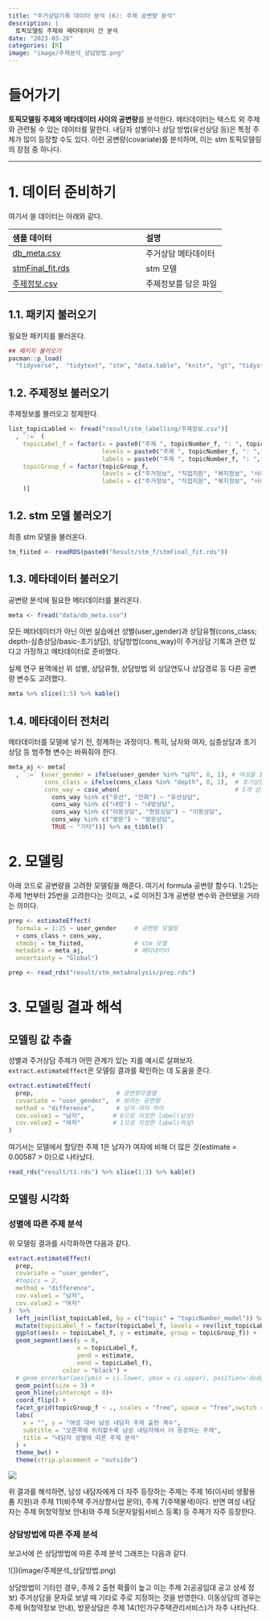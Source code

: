 ```yaml
---
title: "주거상담기록 데이터 분석 (6): 주제 공변량 분석"
description: |
  토픽모델링 주제와 메타데이터 간 분석
date: "2023-03-26"
categories: [R]
image: "image/주제분석_상담방법.png"
---
```


# 들어가기

**토픽모델링 주제와 메타데이터 사이의 공변량**를 분석한다. 메타데이터는 텍스트 외 주제와 관련될 수 있는 데이터를 말한다. 내담자 성별이나 상담 방법(유선상담 등)은 특정 주제가 많이 등장할 수도 있다. 이런 공변량(covariate)를 분석하며, 이는 stm 토픽모델링의 장점 중 하나다.

------------------------------------------------------------------------

# 1. 데이터 준비하기

여기서 쓸 데이터는 아래와 같다.

| 샘플 데이터                                            | 설명                     |
|:--------------------------------------------|:--------------------------|
| [db_meta.csv](data/db_meta.csv)                  | 주거상담 메타데이터      |
| [stmFinal_fit.rds](https://drive.google.com/file/d/1iLltpGyhe4SbhCnSnTxo6eX0NED17V3D/view?usp=share_link)              | stm 모델 |
| [주제정보.csv](result/stm_labelling/주제정보.csv)           | 주제정보를 담은 파일   |


## 1.1. 패키지 불러오기

필요한 패키지를 불러온다.

```r
## 패키지 불러오기
pacman::p_load(
  "tidyverse",  "tidytext", "stm", "data.table", "knitr", "gt", "tidystm")
```

## 1.2. 주제정보 불러오기

주제정보를 불러오고 정제한다.

```r
list_topicLabled <- fread("result/stm_labelling/주제정보.csv")[
  , `:=` (
    topicLabel_f = factor(x = paste0("주제 ", topicNumber_f, ": ", topicName_f),
                          levels = paste0("주제 ", topicNumber_f, ": ", topicName_f),
                          labels = paste0("주제 ", topicNumber_f, ": ", topicName_f)),
    topicGroup_f = factor(topicGroup_f, 
                          levels = c("주거정보", "직접지원", "복지정보", "사례·상담관리", "기타"),
                          labels = c("주거정보", "직접지원", "복지정보", "사례·상담관리", "기타"))
    )]
```

## 1.2. stm 모델 불러오기
최종 stm 모델을 불러온다.

``` r
tm_fiited <- readRDS(paste0("Result/stm_f/stmFinal_fit.rds"))
```

## 1.3. 메타데이터 불러오기
공변량 분석에 필요한 메타데이터를 불러온다. 

``` r
meta <- fread("data/db_meta.csv")
```
모든 메타데이터가 아닌 이번 실습에선 성별(user_gender)과 상담유형(cons_class; depth-심층상담/basic-초기상담), 상담방법(cons_way)이 주거상담 기록과 관련 있다고 가정하고 메타데이터로 준비했다.

::: callout-note
실제 연구 용역에선 위 성별, 상담유형, 상담방법 외 상담연도나 상담경로 등 다른 공변량 변수도 고려했다.
:::

``` r
meta %>% slice(1:5) %>% kable()
```

## 1.4. 메타데이터 전처리
메타데이터를 모델에 넣기 전, 정제하는 과정이다. 특히, 남자와 여자, 심층상담과 초기상담 등 범주형 변수는 바꿔줘야 한다.

``` r
meta_aj <- meta[
  , `:=` (user_gender = ifelse(user_gender %in% "남자", 0, 1), # 여성을 1, 남성을 0로 재정의
          cons_class = ifelse(cons_class %in% "depth", 0, 1),  # 초기상담을 1, 심층상담을 0으로 재정의
          cons_way = case_when(                                # 5개 상담방법 정의
            cons_way %in% c("유선", "전화") ~ "유선상담",
            cons_way %in% c("내방") ~ "내방상담", 
            cons_way %in% c("이동상담", "현장상담") ~ "이동상담", 
            cons_way %in% c("방문") ~ "방문상담", 
            TRUE ~ "기타"))] %>% as_tibble()
```

# 2. 모델링

아래 코드로 공변량을 고려한 모델링을 해준다. 여기서 formula 공변량 함수다. 1:25는 주제 1번부터 25번을 고려한다는 것이고, +로 이어진 3개 공변량 변수와 관련됐을 거라는 의미다.

``` r
prep <- estimateEffect(
  formula = 1:25 ~ user_gender     # 공변량 모델링
  + cons_class + cons_way,
  stmobj = tm_fiited,              # stm 모델 
  metadata = meta_aj,              # 메타데이터
  uncertainty = "Global")
```

``` r
prep <- read_rds("result/stm_metaAnalysis/prep.rds")
```

# 3. 모델링 결과 해석

## 모델링 값 추출
성별과 주거상담 주제가 어떤 관계가 있는 지를 예시로 살펴보자. `extract.estimateEffect`은 모델링 결과를 확인하는 데 도움을 준다. 

``` r
extract.estimateEffect(
  prep,                       # 공변량모델델
  covariate = "user_gender",  # 보려는 공변량 
  method = "difference",      # 남자-여자 차이
  cov.value1 = "남자",        # 0으로 지정한 label(남성)
  cov.value2 = "여자"         # 1으로 지정한 label(여성)
) 
```

여기서는 모델에서 할당한 주제 1은 남자가 여자에 비해 더 많은 것(estimate = 0.00587 > 0)으로 나타났다.

``` r
read_rds("result/t1.rds") %>% slice(1:3) %>% kable()
```

## 모델링 시각화
### 성별에 따른 주제 분석
위 모델링 결과를 시각화하면 다음과 같다.

``` r
extract.estimateEffect(
  prep, 
  covariate = "user_gender", 
  #topics = 2, 
  method = "difference",
  cov.value1 = "남자",
  cov.value2 = "여자"
)  %>% 
  left_join(list_topicLabled, by = c("topic" = "topicNumber_model")) %>%
  mutate(topicLabel_f = factor(topicLabel_f, levels = rev(list_topicLabled$topicLabel_f))) %>%
  ggplot(aes(x = topicLabel_f, y = estimate, group = topicGroup_f)) +
  geom_segment(aes(y = 0, 
                   x = topicLabel_f, 
                   yend = estimate, 
                   xend = topicLabel_f), 
               color = "black") +
  # geom_errorbar(aes(ymin = ci.lower, ymax = ci.upper), position='dodge') +
  geom_point(size = 3) +
  geom_hline(yintercept = 0)+
  coord_flip() +
  facet_grid(topicGroup_f ~ ., scales = "free", space = "free",switch = "y") +
  labs(
    x = "", y = "여성 대비 남성 내담자 주제 출현 계수", 
    subtitle = "오른쪽에 위치할수록 남성 내담자에서 더 등장하는 주제",
    title = "내담자 성별에 따른 주제 분석"
  ) +
  theme_bw() +
  theme(strip.placement = "outside") 

```

![](result/t2.png)

위 결과를 해석하면, 남성 내담자에게 더 자주 등장하는 주제는 주제 16(이사비ˑ생활용품 지원)과 주제 11(비주택 주거상향사업 문의), 주제 7(주택물색)이다. 반면 여성 내담자는 주제 9(청약정보 안내)와 주제 5(문자알림서비스 등록) 등 주제가 자주 등장한다.

### 상담방법에 따른 주제 분석
보고서에 쓴 상담방법에 따른 주제 분석 그래프는 다음과 같다.

![])(image/주제분석_상담방법.png)

상담방법이 기타인 경우, 주제 2 출현 확률이 높고 이는 주제 2(공공임대 공고 상세 정보) 주거상담을 문자로 보낼 때 기타로 주로 지정하는 것을 반영한다. 이동상담의 경우는 주제 9(청약정보 안내), 방문상담은 주제 14(1인가구주택관리서비스)가 자주 나타난다.




